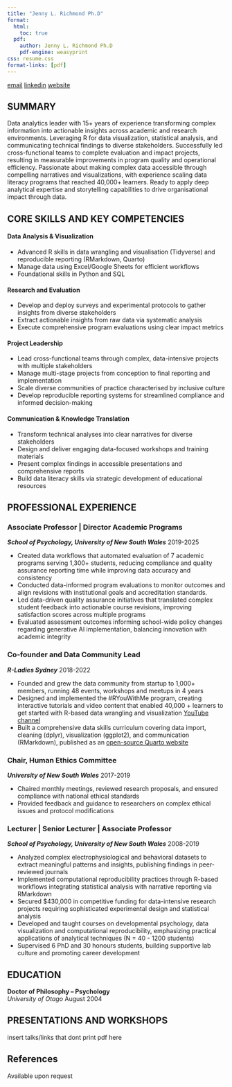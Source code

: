 ```yaml
---
title: "Jenny L. Richmond Ph.D"
format:
  html:
    toc: true
  pdf:
    author: Jenny L. Richmond Ph.D
    pdf-engine: weasyprint
css: resume.css
format-links: [pdf]
---
```


::: {.print-only .contact-block}
[email](jennyrichmond@gmail.com)
[linkedin](https://www.linkedin.com/in/jenrichmondphd/)
[website](https://jenrichmond.github.io/)
:::

## SUMMARY


Data analytics leader with 15+ years of experience transforming complex information into actionable insights across academic and research environments. Leveraging R for data visualization, statistical analysis, and communicating technical findings to diverse stakeholders. Successfully led cross-functional teams to complete evaluation and impact projects, resulting in measurable improvements in program quality and operational efficiency. Passionate about making complex data accessible through compelling narratives and visualizations, with experience scaling data literacy programs that reached 40,000+ learners. Ready to apply deep analytical expertise and storytelling capabilities to drive organisational impact through data.

## CORE SKILLS AND KEY COMPETENCIES

#### Data Analysis & Visualization
- Advanced R skills in data wrangling and visualisation (Tidyverse) and reproducible reporting (RMarkdown, Quarto)
- Manage data using Excel/Google Sheets for efficient workflows
- Foundational skills in Python and SQL

#### Research and Evaluation 
- Develop and deploy surveys and experimental protocols to gather insights from diverse stakeholders
- Extract actionable insights from raw data via systematic analysis
- Execute comprehensive program evaluations using clear impact metrics

#### Project Leadership
- Lead cross-functional teams through complex, data-intensive projects with multiple stakeholders
- Manage multi-stage projects from conception to final reporting and implementation
- Scale diverse communities of practice characterised by inclusive culture
- Develop reproducible reporting systems for streamlined compliance and informed decision-making

#### Communication & Knowledge Translation
- Transform technical analyses into clear narratives for diverse stakeholders
- Design and deliver engaging data-focused workshops and training materials
- Present complex findings in accessible presentations and comprehensive reports
- Build data literacy skills via strategic development of educational resources


## PROFESSIONAL EXPERIENCE{style="page-break-before: always"}

### Associate Professor | Director Academic Programs

***School of Psychology, University of New South Wales*** [2019-2025]{.cvdate}

- Created data workflows that automated evaluation of 7 academic programs serving 1,300+ students, reducing compliance and quality assurance reporting time while improving data accuracy and consistency
- Conducted data-informed program evaluations to monitor outcomes and align revisions with institutional goals and accreditation standards.
- Led data-driven quality assurance initiatives that translated complex student feedback into actionable course revisions, improving satisfaction scores across multiple programs
- Evaluated assessment outcomes informing school-wide policy changes regarding generative AI implementation, balancing innovation with academic integrity


### Co-founder and Data Community Lead

***R-Ladies Sydney*** [2018-2022]{.cvdate}

- Founded and grew the data community from startup to 1,000+ members, running 48 events, workshops and meetups in 4 years 
- Designed and implemented the #RYouWithMe program, creating interactive tutorials and video content that enabled 40,000 + learners to get started with R-based data wrangling and visualization [YouTube channel](https://www.youtube.com/watch?v=kfcX5DEMAp4&list=PLkAPliqRo9-kvZx8DkmI1OODBaJTAs0ld)
- Built a comprehensive data skills curriculum covering data import, cleaning (dplyr), visualization (ggplot2), and communication (RMarkdown), published as an [open-source Quarto website](https://rladiessydney.org/courses/)


### Chair, Human Ethics Committee

***University of New South Wales*** [2017-2019]{.cvdate}

- Chaired monthly meetings, reviewed research proposals, and ensured compliance with national ethical standards
- Provided feedback and guidance to researchers on complex ethical issues and protocol modifications


### Lecturer | Senior Lecturer | Associate Professor 

***School of Psychology, University of New South Wales*** [2008-2019]{.cvdate}

- Analyzed complex electrophysiological and behavioral datasets to extract meaningful patterns and insights, publishing findings in peer-reviewed journals
- Implemented computational reproducibility practices through R-based workflows integrating statistical analysis with narrative reporting via RMarkdown
- Secured $430,000 in competitive funding for data-intensive research projects requiring sophisticated experimental design and statistical analysis
- Developed and taught courses on developmental psychology, data visualization and computational reproducibility, emphasizing practical applications of analytical techniques (N = 40 - 1200 students) 
- Supervised 6 PhD and 30 honours students, building supportive lab culture and promoting career development




## EDUCATION

**Doctor of Philosophy -- Psychology** <br> *University of Otago* [August 2004]{.cvdate}



::: {.no-print}
## PRESENTATIONS AND WORKSHOPS

insert talks/links that dont print pdf here
:::

::: {.print-only}
## References
Available upon request
:::